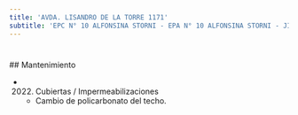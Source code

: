 ```yaml
---
title: 'AVDA. LISANDRO DE LA TORRE 1171'
subtitle: 'EPC N° 10 ALFONSINA STORNI - EPA N° 10 ALFONSINA STORNI - JIN C (EPCJS 10/20°)'
---
```


#


 ## Mantenimiento

*  (2022) Cubiertas / Impermeabilizaciones 
    + Cambio de policarbonato del techo.



